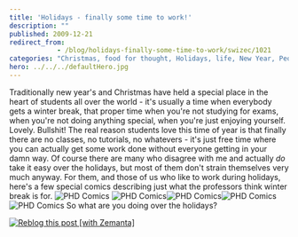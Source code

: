 ```yaml
---
title: 'Holidays - finally some time to work!'
description: ""
published: 2009-12-21
redirect_from: 
            - /blog/holidays-finally-some-time-to-work/swizec/1021
categories: "Christmas, food for thought, Holidays, life, New Year, People and Society, Uncategorized"
hero: ../../../defaultHero.jpg
---
```

Traditionally new year&#x27;s and Christmas have held a special place in the heart of students all over the world - it&#x27;s usually a time when everybody gets a winter break, that proper time when you&#x27;re not studying for exams, when you&#x27;re not doing anything special, when you&#x27;re just enjoying yourself. Lovely. Bullshit! The real reason students love this time of year is that finally there are no classes, no tutorials, no whatevers - it&#x27;s just free time where you can actually get some work done without everyone getting in your damn way. Of course there are many who disagree with me and actually _do_ take it easy over the holidays, but most of them don&#x27;t strain themselves very much anyway. For them, and those of us who like to work during holidays, here&#x27;s a few special comics describing just what the professors think winter break is for. ![](./img/comics-archive-phd120605s.gif "PHD Comics") ![](./img/comics-archive-phd122107s.gif "PHD Comics")![](./img/comics-archive-phd122407s.gif "PHD Comics")![](./img/comics-archive-phd122607s.gif "PHD Comics")![](./img/comics-archive-phd122807s.gif "PHD Comics") So what are you doing over the holidays?

[![Reblog this post [with Zemanta]](http://img.zemanta.com/reblog_e.png?x-id=716c3e41-e420-46b9-ad53-d4fa30c57736)](http://reblog.zemanta.com/zemified/716c3e41-e420-46b9-ad53-d4fa30c57736/ "Reblog this post [with Zemanta]")
